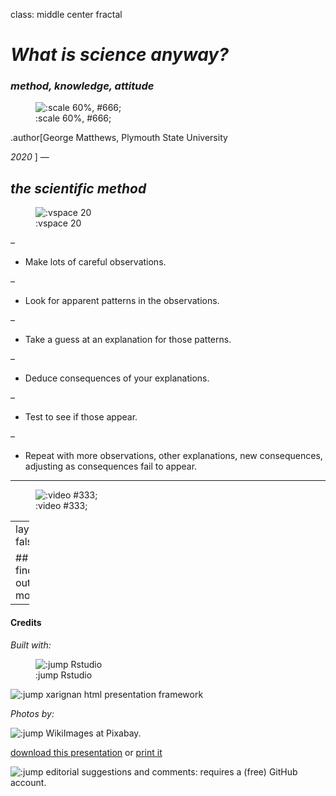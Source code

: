 class: middle center fractal

# *What is science anyway?*

### *method, knowledge, attitude*

![:scale 60%, #666;](img/01/Haeckel.jpg)


.author[George Matthews, Plymouth State University

*2020*
]
---

## *the scientific method*

![:vspace 20]()

--

- Make lots of careful observations.

--

- Look for apparent patterns in the observations.

--

- Take a guess at an explanation for those patterns.

--

- Deduce consequences of your explanations.

--

- Test to see if those appear.

--

- Repeat with more observations, other explanations, new consequences, adjusting as consequences fail to appear.

---

![:video #333;](https://www.youtube.com/embed/0fKBhvDjuy0)

---
layout: false

## find out more


---

#### Credits

*Built with:*

![:jump Rstudio](https://rstudio.com/products/rstudio/) 

![:jump xarignan](https://github.com/yihui/xaringan) html presentation framework 

*Photos by:*

![:jump WikiImages](https://pixabay.com/users/wikiimages-1897/) at Pixabay.


[download this presentation](./pdf/01-slides.pdf) or [print it](./pdf/01-handout-print.pdf)

![:jump editorial suggestions and comments](https://github.com/gwmatthews/philosophy-slideshows/issues): requires a (free) GitHub account.


